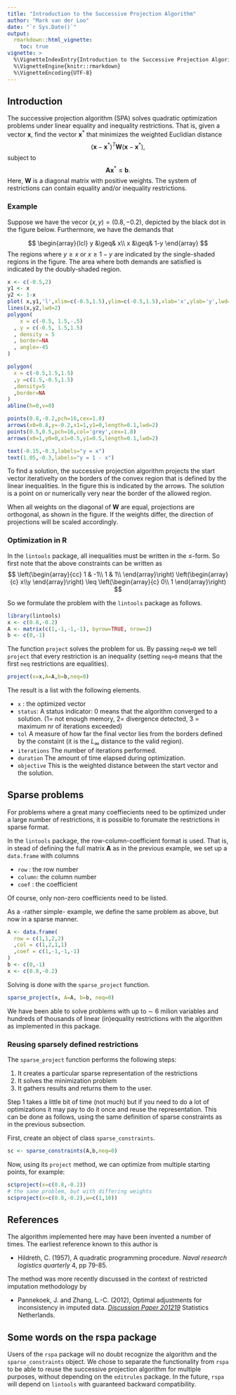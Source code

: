 ```yaml
---
title: "Introduction to the Successive Projection Algorithm"
author: "Mark van der Loo"
date: "`r Sys.Date()`"
output: 
  rmarkdown::html_vignette:
    toc: true
vignette: >
  %\VignetteIndexEntry{Introduction to the Successive Projection Algorithm}
  %\VignetteEngine{knitr::rmarkdown}
  %\VignetteEncoding{UTF-8}
---
```


## Introduction

The successive projection algorithm (SPA) solves quadratic optimization
problems under linear equality and inequality restrictions.  That is, given a
vector $\boldsymbol{x}$, find the vector $\boldsymbol{x}^*$ that minimizes the
weighted Euclidian distance
$$
(\boldsymbol{x}-\boldsymbol{x}^*)^T\boldsymbol{W}(\boldsymbol{x}-\boldsymbol{x}^*),
$$
subject to
$$
\boldsymbol{Ax}^*\leq \boldsymbol{b}.
$$
Here, $\boldsymbol{W}$ is a diagonal matrix with positive weights. The system of
restrictions can contain equality and/or inequality restrictions.



### Example

Suppose we have the vecor $(x,y)=(0.8,-0.2)$, depicted by the black dot in the figure below.
Furthermore, we have the demands that

$$
\begin{array}{lcl}
 y &\geq& x\\
 x &\geq& 1-y
\end{array}
$$
The regions where $y\geq x$ or $x\geq 1-y$ are indicated by the single-shaded regions in the figure. The area
where both demands are satisfied is indicated by the doubly-shaded region.


```r
x <- c(-0.5,2)
y1 <- x
y2 <- 1-x
plot( x,y1,'l',xlim=c(-0.5,1.5),ylim=c(-0.5,1.5),xlab='x',ylab='y',lwd=1.8)
lines(x,y2,lwd=2)
polygon(
    x = c(-0.5, 1.5,-.5)
  , y = c(-0.5, 1.5,1.5)
  , density = 5
  , border=NA
  , angle=-45
)

polygon(
  x = c(-0.5,1.5,1.5)
  ,y =c(1.5,-0.5,1.5) 
  ,density=5
  ,border=NA
)
abline(h=0,v=0)

points(0.8,-0.2,pch=16,cex=1.8)
arrows(x0=0.8,y=-0.2,x1=1,y1=0,length=0.1,lwd=2)
points(0.5,0.5,pch=16,col='grey',cex=1.8)
arrows(x0=1,y0=0,x1=0.5,y1=0.5,length=0.1,lwd=2)

text(-0.15,-0.3,labels="y = x")
text(1.05,-0.3,labels="y = 1 - x")
```

To find a solution, the successive projection algorithm 
projects the start vector iterativelty on the borders of the convex region
that is defined by the linear inequalities. In the figure this is indicated by
the arrows. The solution is a point on or numerically very near the border of
the allowed region.

When all weights on the diagonal of $\boldsymbol{W}$ are equal, projections are 
orthogonal, as shown in the figure. If the weights differ, the direction of
projections will be scaled accordingly.

### Optimization in R
In the `lintools` package, all inequalities must be written in the $\leq$-form. So
first note that the above constraints can be written as
$$
\left(\begin{array}{cc}
1 & -1\\
1 & 1\\
\end{array}\right)
\left(\begin{array}{c}
x\\y
\end{array}\right)
\leq
\left(\begin{array}{c}
0\\
1
\end{array}\right)
$$

So we formulate the problem with the `lintools` package as follows.
```r
library(lintools)
x <- c(0.8,-0.2)
A <- matrix(c(1,-1,-1,-1), byrow=TRUE, nrow=2)
b <- c(0,-1)
```
The function `project` solves the problem for us. By passing `neq=0` we tell `project` that every restriction
is an inequality (setting `neq>0` means that the first `neq` restrictions are equalities).
```r
project(x=x,A=A,b=b,neq=0)
```

The result is a list with the following elements.

- `x` : the optimized vector
- `status`: A status indicator: 0 means that the algorithm converged to a solution. (1= not enough memory, 2= divergence detected, 3 = maximum nr of iterations exceeded)
- `tol` A measure of how far the final vector lies from the borders defined by the constaint (it is the $L_\infty$ distance to the valid region).
- `iterations` The number of iterations performed.
- `duration` The amount of time elapsed during optimization.
- `objective` This is the weighted distance between the start vector and the solution.


## Sparse problems
For problems where a great many coeffiecients need to be optimized under a large
number of restrictions, it is possible to forumate the restrictions in sparse
format.

In the `lintools` package, the row-column-coefficient format is used. That is, in
stead of defining the full matrix $\boldsymbol{A}$ as in the previous example,
we set up a `data.frame` with columns

- `row` : the row number
- `column`: the column number
- `coef` : the coefficient

Of course, only non-zero coefficients need to be listed.

As a -rather simple- example, we define the same problem as above, but now in a
sparse manner.

```r
A <- data.frame(
  row = c(1,1,2,2)
  ,col = c(1,2,1,1)
  ,coef = c(1,-1,-1,-1)
)
b <- c(0,-1)
x <- c(0.8,-0.2)
```

Solving is done with the `sparse_project` function.
```r
sparse_project(x, A=A, b=b, neq=0)
```

We have been able to solve problems with up to $\sim$ 6 milion variables and 
hundreds of thousands of linear (in)equality restrictions with the algorithm as 
implemented in this package.

### Reusing sparsely defined restrictions
The `sparse_project` function performs the following steps:

1. It creates a particular sparse representation of the restrictions
2. It solves the minimization problem
3. It gathers results and returns them to the user.

Step 1 takes a little bit of time (not much) but if you need to do a lot
of optimizations it may pay to do it once and reuse the representation.
This can be done as follows, using the same definition of sparse constraints as in the 
previous subsection.

First, create an object of class `sparse_constraints`.
```r
sc <- sparse_constraints(A,b,neq=0)
```

Now, using its `project` method, we can optimize from multiple starting points, for example:
```r
sc$project(x=c(0.8,-0.2))
# the same problem, but with differing weights
sc$project(x=c(0.8,-0.2),w=c(1,10))
```



## References

The algorithm implemented here may have been invented a number of times. The
earliest reference known to this author is

- Hildreth, C. (1957), A quadratic programming procedure. _Naval research logistics quarterly_ 4, pp 79-85.

The method was more recently discussed in the context of restricted imputation methodology by

- Pannekoek, J. and Zhang, L.-C. (2012), Optimal adjustments for inconsistency
in imputed data. 
_[Discussion Paper 201219](http://www.cbs.nl/NR/rdonlyres/CA5F7C88-D988-4536-A62C-167AAC546342/0/201219x10pub.pdf)_
Statistics Netherlands.


## Some words on the rspa package
Users of the `rspa` package will no doubt recognize the algorithm and the
`sparse_constraints` object. We chose to separate the functionality from `rspa`
to be able to reuse the successive projection algorithm for multiple purposes,
without depending on the `editrules` package. In the future, `rspa` will depend
on `lintools` with guaranteed backward compatibility.












